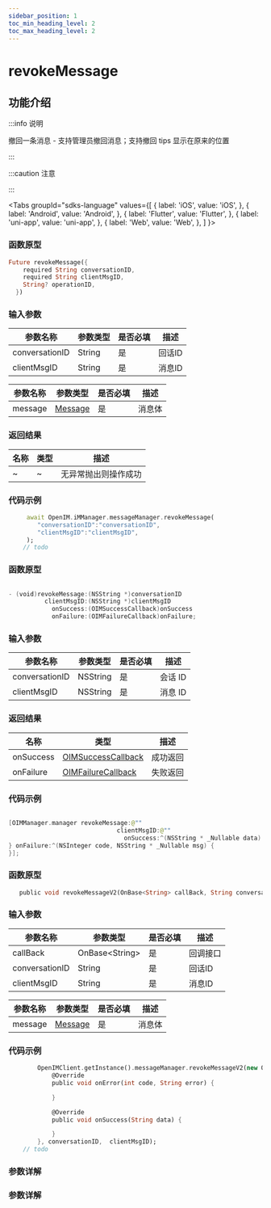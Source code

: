 ```yaml
---
sidebar_position: 1
toc_min_heading_level: 2
toc_max_heading_level: 2
---
```


# revokeMessage

## 功能介绍

:::info 说明

撤回一条消息 - 支持管理员撤回消息；支持撤回 tips 显示在原来的位置

:::

:::caution 注意

:::

<Tabs
groupId="sdks-language"
values={[
{ label: 'iOS', value: 'iOS', },
{ label: 'Android', value: 'Android', },
{ label: 'Flutter', value: 'Flutter', },
{ label: 'uni-app', value: 'uni-app', },
{ label: 'Web', value: 'Web', },
]
}>

<TabItem value="Flutter">

### 函数原型

```dart showLineNumbers
Future revokeMessage({
    required String conversationID,
    required String clientMsgID,
    String? operationID,
  })
```

### 输入参数
| 参数名称 | 参数类型       | 是否必填 | 描述   |
| -------- | -------------- | -------- | ------ |
| conversationID  | String | 是       | 回话ID |
| clientMsgID  | String | 是       | 消息ID |

| 参数名称 | 参数类型                                           | 是否必填 | 描述   |
| -------- | -------------------------------------------------- | -------- | ------ |
| message  | [Message](docs/sdks/Class/Message/MessageInfo.mdx) | 是       | 消息体 |

### 返回结果

| 名称 | 类型 | 描述                 |
| ---- | ---- | -------------------- |
| ~    | ~    | 无异常抛出则操作成功 |

### 代码示例

```dart showLineNumbers
     await OpenIM.iMManager.messageManager.revokeMessage(
        "conversationID":"conversationID",
        "clientMsgID":"clientMsgID",
     );
    // todo
```

</TabItem>

<TabItem value="iOS">

### 函数原型

```swift showLineNumbers

- (void)revokeMessage:(NSString *)conversationID
          clientMsgID:(NSString *)clientMsgID
            onSuccess:(OIMSuccessCallback)onSuccess
            onFailure:(OIMFailureCallback)onFailure;

```

### 输入参数

| 参数名称       | 参数类型 | 是否必填 | 描述    |
| -------------- | -------- | -------- | ------- |
| conversationID | NSString | 是       | 会话 ID |
| clientMsgID    | NSString | 是       | 消息 ID |

### 返回结果

| 名称      | 类型                                                   | 描述     |
| --------- | ------------------------------------------------------ | -------- |
| onSuccess | [OIMSuccessCallback](docs/sdks/Callback/onSuccess.mdx) | 成功返回 |
| onFailure | [OIMFailureCallback](docs/sdks/Callback/onError.mdx)   | 失败返回 |

### 代码示例

```swift showLineNumbers

[OIMManager.manager revokeMessage:@""
                              clientMsgID:@""
                                onSuccess:^(NSString * _Nullable data) {
} onFailure:^(NSInteger code, NSString * _Nullable msg) {
}];

```

</TabItem>

<TabItem value="Android">

### 函数原型

```dart showLineNumbers
   public void revokeMessageV2(OnBase<String> callBack, String conversationID, String clientMsgID)
```

### 输入参数
| 参数名称 | 参数类型       | 是否必填 | 描述   |
| -------- | -------------- | -------- | ------ |
| callBack | OnBase<String\>  | 是       | 回调接口 |
| conversationID  | String | 是       | 回话ID |
| clientMsgID  | String | 是       | 消息ID |

| 参数名称 | 参数类型                                           | 是否必填 | 描述   |
| -------- | -------------------------------------------------- | -------- | ------ |
| message  | [Message](docs/sdks/Class/Message/MessageInfo.mdx) | 是       | 消息体 |


### 代码示例

```dart showLineNumbers
        OpenIMClient.getInstance().messageManager.revokeMessageV2(new OnBase<String>() {
            @Override
            public void onError(int code, String error) {

            }

            @Override
            public void onSuccess(String data) {

            }
        }, conversationID,  clientMsgID);
    // todo
```


</TabItem>

<TabItem value="Web">

### 参数详解

</TabItem>

<TabItem value="uni-app">

### 参数详解

</TabItem>

</Tabs>
